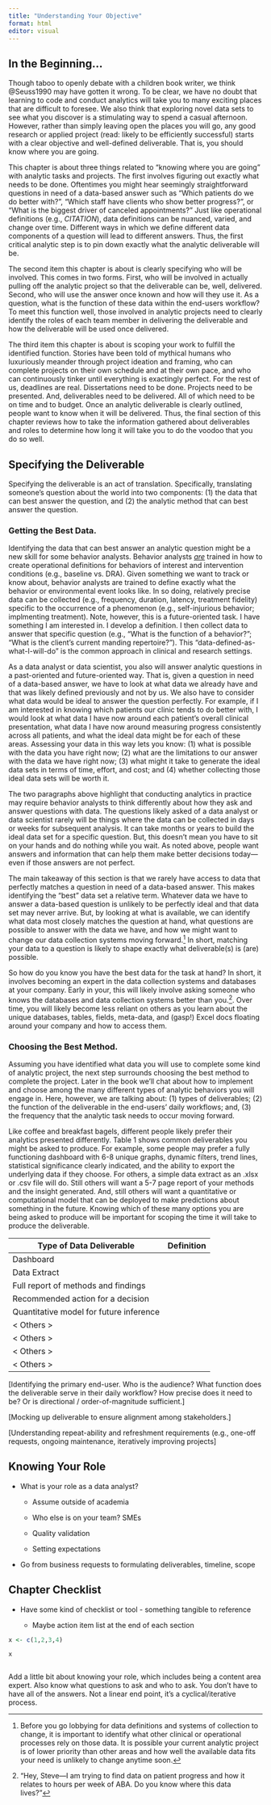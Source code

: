 ```yaml
---
title: "Understanding Your Objective"
format: html
editor: visual
---
```


## In the Beginning...

Though taboo to openly debate with a children book writer, we think @Seuss1990 may have gotten it wrong. To be clear, we have no doubt that learning to code and conduct analytics will take you to many exciting places that are difficult to foresee. We also think that exploring novel data sets to see what you discover is a stimulating way to spend a casual afternoon. However, rather than simply leaving open the places you will go, any good research or applied project (read: likely to be efficiently successful) starts with a clear objective and well-defined deliverable. That is, you should know where you are going.

This chapter is about three things related to "knowing where you are going" with analytic tasks and projects. The first involves figuring out exactly what needs to be done. Oftentimes you might hear seemingly straightforward questions in need of a data-based answer such as "Which patients do we do better with?", "Which staff have clients who show better progress?", or "What is the biggest driver of canceled appointments?" Just like operational definitions (e.g., *CITATION*), data definitions can be nuanced, varied, and change over time. Different ways in which we define different data components of a question will lead to different answers. Thus, the first critical analytic step is to pin down exactly what the analytic deliverable will be.

The second item this chapter is about is clearly specifying who will be involved. This comes in two forms. First, who will be involved in actually pulling off the analytic project so that the deliverable can be, well, delivered. Second, who will use the answer once known and how will they use it. As a question, what is the function of these data within the end-users workflow? To meet this function well, those involved in analytic projects need to clearly identify the roles of each team member in delivering the deliverable and how the deliverable will be used once delivered.

The third item this chapter is about is scoping your work to fulfill the identified function. Stories have been told of mythical humans who luxuriously meander through project ideation and framing, who can complete projects on their own schedule and at their own pace, and who can continuously tinker until everything is exactingly perfect. For the rest of us, deadlines are real. Dissertations need to be done. Projects need to be presented. And, deliverables need to be delivered. All of which need to be on time and to budget. Once an analytic deliverable is clearly outlined, people want to know when it will be delivered. Thus, the final section of this chapter reviews how to take the information gathered about deliverables and roles to determine how long it will take you to do the voodoo that you do so well.

## Specifying the Deliverable

Specifying the deliverable is an act of translation. Specifically, translating someone's question about the world into two components: (1) the data that can best answer the question, and (2) the analytic method that can best answer the question.

### Getting the Best Data.

Identifying the data that can best answer an analytic question might be a new skill for some behavior analysts. Behavior analysts [*are*]{.underline} trained in how to create operational definitions for behaviors of interest and intervention conditions (e.g., baseline vs. DRA). Given something we want to track or know about, behavior analysts are trained to define exactly what the behavior or environmental event looks like. In so doing, relatively precise data can be collected (e.g., frequency, duration, latency, treatment fidelity) specific to the occurrence of a phenomenon (e.g., self-injurious behavior; implmenting treatment). Note, however, this is a future-oriented task. I have something I am interested in. I develop a definition. I then collect data to answer that specific question (e.g., "What is the function of a behavior?"; "What is the client's current manding repertoire?"). This "data-defined-as-what-I-will-do" is the common approach in clinical and research settings.

As a data analyst or data scientist, you also will answer analytic questions in a past-oriented and future-oriented way. That is, given a question in need of a data-based answer, we have to look at what data we already have and that was likely defined previously and not by us. We also have to consider what data would be ideal to answer the question perfectly. For example, if I am interested in knowing which patients our clinic tends to do better with, I would look at what data I have now around each patient's overall clinical presentation, what data I have now around measuring progress consistently across all patients, and what the ideal data might be for each of these areas. Assessing your data in this way lets you know: (1) what is possible with the data you have right now; (2) what are the limitations to our answer with the data we have right now; (3) what might it take to generate the ideal data sets in terms of time, effort, and cost; and (4) whether collecting those ideal data sets will be worth it.

The two paragraphs above highlight that conducting analytics in practice may require behavior analysts to think differently about how they ask and answer questions with data. The questions likely asked of a data analyst or data scientist rarely will be things where the data can be collected in days or weeks for subsequent analysis. It can take months or years to build the ideal data set for a specific question. But, this doesn't mean you have to sit on your hands and do nothing while you wait. As noted above, people want answers and information that can help them make better decisions today—even if those answers are not perfect.

The main takeaway of this section is that we rarely have access to data that perfectly matches a question in need of a data-based answer. This makes identifying the "best" data set a relative term. Whatever data we have to answer a data-based question is unlikely to be perfectly ideal and that data set may never arrive. But, by looking at what is available, we can identify what data most closely matches the question at hand, what questions are possible to answer with the data we have, and how we might want to change our data collection systems moving forward.^[Before you go lobbying for data definitions and systems of collection to change, it is important to identify what other clinical or operational processes rely on those data. It is possible your current analytic project is of lower priority than other areas and how well the available data fits your need is unlikely to change anytime soon.] In short, matching your data to a question is likely to shape exactly what deliverable(s) is (are) possible.

So how do you know you have the best data for the task at hand? In short, it involves becoming an expert in the data collection systems and databases at your company. Early in your, this will likely involve asking someone who knows the databases and data collection systems better than you.^["Hey, Steve—I am trying to find data on patient progress and how it relates to hours per week of ABA. Do you know where this data lives?"]. Over time, you will likely become less reliant on others as you learn about the unique databases, tables, fields, meta-data, and (gasp!) Excel docs floating around your company and how to access them.

### Choosing the Best Method.

Assuming you have identified what data you will use to complete some kind of analytic project, the next step surrounds choosing the best method to complete the project. Later in the book we'll chat about how to implement and choose among the many different types of analytic behaviors you will engage in. Here, however, we are talking about: (1) types of deliverables; (2) the function of the deliverable in the end-users' daily workflows; and, (3) the frequency that the analytic task needs to occur moving forward.

Like coffee and breakfast bagels, different people likely prefer their analytics presented differently. Table 1 shows common deliverables you might be asked to produce. For example, some people may prefer a fully functioning dashboard with 6-8 unique graphs, dynamic filters, trend lines, statistical significance clearly indicated, and the ability to export the underlying data if they choose. For others, a simple data extract as an .xlsx or .csv file will do. Still others will want a 5-7 page report of your methods and the insight generated. And, still others will want a quantitative or computational model that can be deployed to make predictions about something in the future. Knowing which of these many options you are being asked to produce will be important for scoping the time it will take to produce the deliverable. 

| Type of Data Deliverable            	    |  Definition 	|
|-----------------------------------------  |-------------	|
| Dashboard                               	|              	|
| Data Extract                        	    |   	          |
| Full report of methods and findings     	|   	          |
| Recommended action for a decision   	    |   	          |
| Quantitative model for future inference   |   	          |
| < Others >                                |               |
| < Others >                                |               |
| < Others >                                |               |
| < Others >                                |               |


\[Identifying the primary end-user. Who is the audience? What function does the deliverable serve in their daily workflow? How precise does it need to be? Or is directional / order-of-magnitude sufficient.\]

\[Mocking up deliverable to ensure alignment among stakeholders.\]

\[Understanding repeat-ability and refreshment requirements (e.g., one-off requests, ongoing maintenance, iteratively improving projects\]

## Knowing Your Role

-   What is your role as a data analyst?

    -   Assume outside of academia

    -   Who else is on your team? SMEs

    -   Quality validation

    -   Setting expectations

-   Go from business requests to formulating deliverables, timeline, scope

## Chapter Checklist

-   Have some kind of checklist or tool - something tangible to reference

    -   Maybe action item list at the end of each section

```r

x <- c(1,2,3,4)

```

```r
x
```

```python



```

Add a little bit about knowing your role, which includes being a content area expert. Also know what questions to ask and who to ask. You don't have to have all of the answers. Not a linear end point, it's a cyclical/iterative process.
